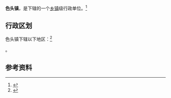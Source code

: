 {{中国乡级行政区|14/04/28/105/000}}

'''色头镇'''，是{{PRC admin/fullname|14/04/28/105/000|3}}下辖的一个[[乡镇|乡镇]]级行政单位。<ref>{{PRC admin/ref sgc|{{PRC admin/parent|14/04/28/105/000}}}}</ref>

== 行政区划 ==

色头镇下辖以下地区：<ref>{{PRC admin/ref sgc|14/04/28/105/000}}</ref>

{{PRC admin/children|14/04/28/105/000}}。

== 参考资料 ==

{{reflist}}

{{行政区划小作品}}
{{PRC admin/navcat|14/04/28/105/000}}